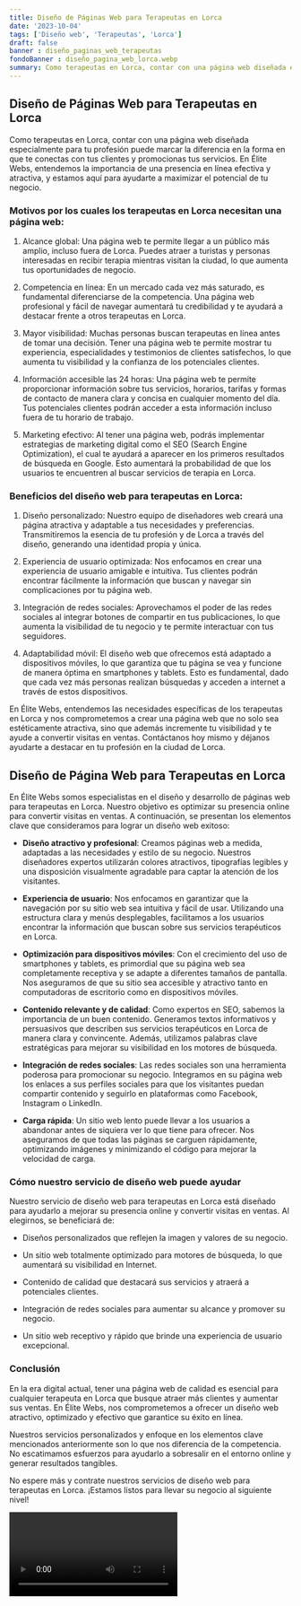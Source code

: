 ```yaml
---
title: Diseño de Páginas Web para Terapeutas en Lorca
date: '2023-10-04'
tags: ['Diseño web', 'Terapeutas', 'Lorca']
draft: false
banner : diseño_paginas_web_terapeutas
fondoBanner : diseño_pagina_web_lorca.webp
summary: Como terapeutas en Lorca, contar con una página web diseñada especialmente para tu profesión puede marcar la diferencia en la forma en que te conectas con tus clientes y promocionas tus servicios. En Élite Webs, entendemos la importancia de una presencia en línea efectiva y atractiva, y estamos aquí para ayudarte a maximizar el potencial de tu negocio.
---
```


## Diseño de Páginas Web para Terapeutas en Lorca

Como terapeutas en Lorca, contar con una página web diseñada especialmente para tu profesión puede marcar la diferencia en la forma en que te conectas con tus clientes y promocionas tus servicios. En Élite Webs, entendemos la importancia de una presencia en línea efectiva y atractiva, y estamos aquí para ayudarte a maximizar el potencial de tu negocio.

### Motivos por los cuales los terapeutas en Lorca necesitan una página web:

1. Alcance global: Una página web te permite llegar a un público más amplio, incluso fuera de Lorca. Puedes atraer a turistas y personas interesadas en recibir terapia mientras visitan la ciudad, lo que aumenta tus oportunidades de negocio.

2. Competencia en línea: En un mercado cada vez más saturado, es fundamental diferenciarse de la competencia. Una página web profesional y fácil de navegar aumentará tu credibilidad y te ayudará a destacar frente a otros terapeutas en Lorca.

3. Mayor visibilidad: Muchas personas buscan terapeutas en línea antes de tomar una decisión. Tener una página web te permite mostrar tu experiencia, especialidades y testimonios de clientes satisfechos, lo que aumenta tu visibilidad y la confianza de los potenciales clientes.

4. Información accesible las 24 horas: Una página web te permite proporcionar información sobre tus servicios, horarios, tarifas y formas de contacto de manera clara y concisa en cualquier momento del día. Tus potenciales clientes podrán acceder a esta información incluso fuera de tu horario de trabajo.

5. Marketing efectivo: Al tener una página web, podrás implementar estrategias de marketing digital como el SEO (Search Engine Optimization), el cual te ayudará a aparecer en los primeros resultados de búsqueda en Google. Esto aumentará la probabilidad de que los usuarios te encuentren al buscar servicios de terapia en Lorca.

### Beneficios del diseño web para terapeutas en Lorca:

1. Diseño personalizado: Nuestro equipo de diseñadores web creará una página atractiva y adaptable a tus necesidades y preferencias. Transmitiremos la esencia de tu profesión y de Lorca a través del diseño, generando una identidad propia y única.

2. Experiencia de usuario optimizada: Nos enfocamos en crear una experiencia de usuario amigable e intuitiva. Tus clientes podrán encontrar fácilmente la información que buscan y navegar sin complicaciones por tu página web.

3. Integración de redes sociales: Aprovechamos el poder de las redes sociales al integrar botones de compartir en tus publicaciones, lo que aumenta la visibilidad de tu negocio y te permite interactuar con tus seguidores.

4. Adaptabilidad móvil: El diseño web que ofrecemos está adaptado a dispositivos móviles, lo que garantiza que tu página se vea y funcione de manera óptima en smartphones y tablets. Esto es fundamental, dado que cada vez más personas realizan búsquedas y acceden a internet a través de estos dispositivos.

En Élite Webs, entendemos las necesidades específicas de los terapeutas en Lorca y nos comprometemos a crear una página web que no solo sea estéticamente atractiva, sino que además incremente tu visibilidad y te ayude a convertir visitas en ventas. Contáctanos hoy mismo y déjanos ayudarte a destacar en tu profesión en la ciudad de Lorca.

<GifSeo />

<Cta />

## Diseño de Página Web para Terapeutas en Lorca

En Élite Webs somos especialistas en el diseño y desarrollo de páginas web para terapeutas en Lorca. Nuestro objetivo es optimizar su presencia online para convertir visitas en ventas. A continuación, se presentan los elementos clave que consideramos para lograr un diseño web exitoso:

- **Diseño atractivo y profesional**: Creamos páginas web a medida, adaptadas a las necesidades y estilo de su negocio. Nuestros diseñadores expertos utilizarán colores atractivos, tipografías legibles y una disposición visualmente agradable para captar la atención de los visitantes.

- **Experiencia de usuario**: Nos enfocamos en garantizar que la navegación por su sitio web sea intuitiva y fácil de usar. Utilizando una estructura clara y menús desplegables, facilitamos a los usuarios encontrar la información que buscan sobre sus servicios terapéuticos en Lorca.

- **Optimización para dispositivos móviles**: Con el crecimiento del uso de smartphones y tablets, es primordial que su página web sea completamente receptiva y se adapte a diferentes tamaños de pantalla. Nos aseguramos de que su sitio sea accesible y atractivo tanto en computadoras de escritorio como en dispositivos móviles.

- **Contenido relevante y de calidad**: Como expertos en SEO, sabemos la importancia de un buen contenido. Generamos textos informativos y persuasivos que describen sus servicios terapéuticos en Lorca de manera clara y convincente. Además, utilizamos palabras clave estratégicas para mejorar su visibilidad en los motores de búsqueda.

- **Integración de redes sociales**: Las redes sociales son una herramienta poderosa para promocionar su negocio. Integramos en su página web los enlaces a sus perfiles sociales para que los visitantes puedan compartir contenido y seguirlo en plataformas como Facebook, Instagram o LinkedIn.

- **Carga rápida**: Un sitio web lento puede llevar a los usuarios a abandonar antes de siquiera ver lo que tiene para ofrecer. Nos aseguramos de que todas las páginas se carguen rápidamente, optimizando imágenes y minimizando el código para mejorar la velocidad de carga.

### Cómo nuestro servicio de diseño web puede ayudar

Nuestro servicio de diseño web para terapeutas en Lorca está diseñado para ayudarlo a mejorar su presencia online y convertir visitas en ventas. Al elegirnos, se beneficiará de:

- Diseños personalizados que reflejen la imagen y valores de su negocio.

- Un sitio web totalmente optimizado para motores de búsqueda, lo que aumentará su visibilidad en Internet.

- Contenido de calidad que destacará sus servicios y atraerá a potenciales clientes.

- Integración de redes sociales para aumentar su alcance y promover su negocio.

- Un sitio web receptivo y rápido que brinde una experiencia de usuario excepcional.

### Conclusión

En la era digital actual, tener una página web de calidad es esencial para cualquier terapeuta en Lorca que busque atraer más clientes y aumentar sus ventas. En Élite Webs, nos comprometemos a ofrecer un diseño web atractivo, optimizado y efectivo que garantice su éxito en línea.

Nuestros servicios personalizados y enfoque en los elementos clave mencionados anteriormente son lo que nos diferencia de la competencia. No escatimamos esfuerzos para ayudarlo a sobresalir en el entorno online y generar resultados tangibles.

No espere más y contrate nuestros servicios de diseño web para terapeutas en Lorca. ¡Estamos listos para llevar su negocio al siguiente nivel!

<Video />

<CtaBot job='Terapeutas' city='Lorca'/>

<Gmaps query='Lorca+españa+maps' />